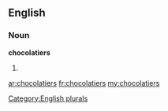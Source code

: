 ==English==

===Noun===
'''chocolatiers'''

# {{plural of|[[chocolatier]]}}

[[Category:English plurals]]

[[ar:chocolatiers]]
[[fr:chocolatiers]]
[[my:chocolatiers]]